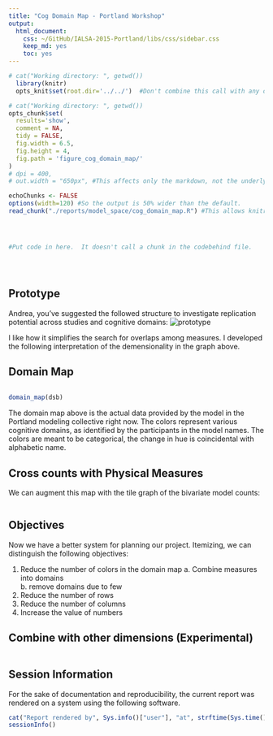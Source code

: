 ```yaml
---
title: "Cog Domain Map - Portland Workshop"
output:
  html_document:
    css: ~/GitHub/IALSA-2015-Portland/libs/css/sidebar.css
    keep_md: yes
    toc: yes
---
```




<!--  Set the working directory to the repository's base directory; this assumes the report is nested inside of two directories.-->
```r
# cat("Working directory: ", getwd())
  library(knitr)
  opts_knit$set(root.dir='../../')  #Don't combine this call with any other chunk -especially one that uses file paths.
```

<!-- Set the report-wide options, and point to the external code file. -->
```r
# cat("Working directory: ", getwd())
opts_chunk$set(
  results='show', 
  comment = NA, 
  tidy = FALSE,
  fig.width = 6.5, 
  fig.height = 4, 
  fig.path = 'figure_cog_domain_map/'
)
# dpi = 400,
# out.width = "650px", #This affects only the markdown, not the underlying png file.  The height will be scaled appropriately.

echoChunks <- FALSE
options(width=120) #So the output is 50% wider than the default.
read_chunk("./reports/model_space/cog_domain_map.R") #This allows knitr to call chunks tagged in the underlying *.R file.
```

<!-- Load the sources.  Suppress the output when loading sources. --> 
```r
```

<!-- Load 'sourced' R files.  Suppress the output when loading packages. --> 
```r
```

<!-- Load any Global functions and variables declared in the R file.  Suppress the output. --> 
```r
```

<!-- Declare any global functions specific to a Rmd output.  Suppress the output. --> 
```r
#Put code in here.  It doesn't call a chunk in the codebehind file.
```

<!-- Load the datasets.   -->
```r
```

<!-- Tweak the datasets.   -->
```r
```


```r
```
## Prototype

Andrea, you've suggested the followed  structure to investigate replication potential across studies and cognitive domains:
![prototype](./images/Piccinin_Cognitive_Domains.PNG)  

I like how it simplifies the search for overlaps among measures. I developed the following interpretation of the demensionality in the graph above. 

## Domain Map

```r
```

```r
domain_map(dsb)
```

The domain map above is the actual data provided by the model in the Portland modeling collective right now. The colors  represent various cognitive domains, as identified by the participants in the model names. The colors are meant to be categorical, the change in hue is coincidental with alphabetic name.


## Cross counts with Physical Measures

We can augment this map with the tile graph of the bivariate model counts: 
```r

```

## Objectives

Now we have a better system for planning our project. Itemizing, we can distinguish the following objectives: 

  1. Reduce the number of colors in the domain map 
    a. Combine measures into domains  
    b. remove domains due to few  
  2. Reduce the number of rows  
  3. Reduce the number of columns
  4. Increase the value of numbers

## Combine with other dimensions (Experimental)

```r
```


## Session Information
For the sake of documentation and reproducibility, the current report was rendered on a system using the following software.

```r
cat("Report rendered by", Sys.info()["user"], "at", strftime(Sys.time(), "%Y-%m-%d, %H:%M %z"))
sessionInfo()
```
